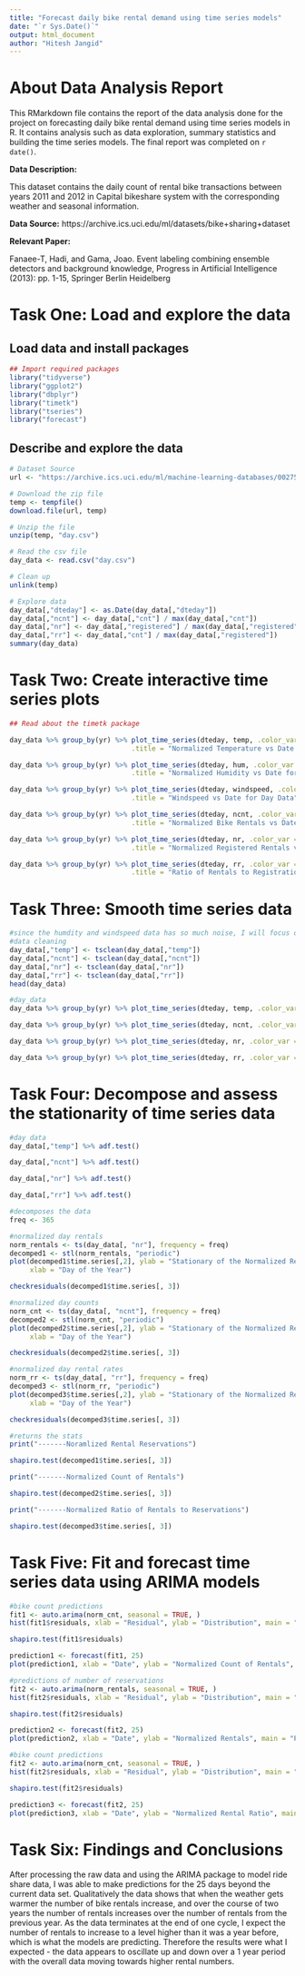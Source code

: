 ```yaml
---
title: "Forecast daily bike rental demand using time series models"
date: "`r Sys.Date()`"
output: html_document
author: "Hitesh Jangid"
---
```


# About Data Analysis Report

This RMarkdown file contains the report of the data analysis done for the project on forecasting daily bike rental demand using time series models in R. It contains analysis such as data exploration, summary statistics and building the time series models. The final report was completed on `r date()`. 

**Data Description:**

This dataset contains the daily count of rental bike transactions between years 2011 and 2012 in Capital bikeshare system with the corresponding weather and seasonal information.

**Data Source:** https://archive.ics.uci.edu/ml/datasets/bike+sharing+dataset

**Relevant Paper:** 

Fanaee-T, Hadi, and Gama, Joao. Event labeling combining ensemble detectors and background knowledge, Progress in Artificial Intelligence (2013): pp. 1-15, Springer Berlin Heidelberg



# Task One: Load and explore the data

## Load data and install packages

```r

## Import required packages
library("tidyverse")
library("ggplot2")
library("dbplyr")
library("timetk")
library("tseries")
library("forecast")

```


## Describe and explore the data

```r

# Dataset Source
url <- "https://archive.ics.uci.edu/ml/machine-learning-databases/00275/Bike-Sharing-Dataset.zip"

# Download the zip file
temp <- tempfile()
download.file(url, temp)

# Unzip the file
unzip(temp, "day.csv")

# Read the csv file
day_data <- read.csv("day.csv")

# Clean up
unlink(temp)

```


```r

# Explore data
day_data[,"dteday"] <- as.Date(day_data[,"dteday"])
day_data[,"ncnt"] <- day_data[,"cnt"] / max(day_data[,"cnt"])
day_data[,"nr"] <- day_data[,"registered"] / max(day_data[,"registered"])
day_data[,"rr"] <- day_data[,"cnt"] / max(day_data[,"registered"])
summary(day_data)

```



# Task Two: Create interactive time series plots

```r
## Read about the timetk package

day_data %>% group_by(yr) %>% plot_time_series(dteday, temp, .color_var = season, .x_lab = "Date", .y_lab = "Normalized Temperature", 
                              .title = "Normalized Temperature vs Date for Day Data", .interactive = TRUE)
```


```r
day_data %>% group_by(yr) %>% plot_time_series(dteday, hum, .color_var = season, .x_lab = "Date", .y_lab = "Normalized Humidity", 
                              .title = "Normalized Humidity vs Date for Day Data", .interactive = TRUE)
```


```r
day_data %>% group_by(yr) %>% plot_time_series(dteday, windspeed, .color_var = season, .x_lab = "Date", .y_lab = "Normalized Windspeed", 
                              .title = "Windspeed vs Date for Day Data", .interactive = TRUE)
```


```r
day_data %>% group_by(yr) %>% plot_time_series(dteday, ncnt, .color_var = season, .x_lab = "Date", .y_lab = "Normalized Bike Rentals", 
                              .title = "Normalized Bike Rentals vs Date for Day Data", .interactive = TRUE)
```


```r
day_data %>% group_by(yr) %>% plot_time_series(dteday, nr, .color_var = season, .x_lab = "Date", .y_lab = "Normalized Registered Rentals", 
                              .title = "Normalized Registered Rentals vs Date for Day Data", .interactive = TRUE)
```


```r
day_data %>% group_by(yr) %>% plot_time_series(dteday, rr, .color_var = season, .x_lab = "Date", .y_lab = "Ratio", 
                              .title = "Ratio of Rentals to Registration vs Date for Day Data", .interactive = TRUE)
```




# Task Three: Smooth time series data

```r
#since the humdity and windspeed data has so much noise, I will focus on temperature and bike rentals
#data cleaning
day_data[,"temp"] <- tsclean(day_data[,"temp"])
day_data[,"ncnt"] <- tsclean(day_data[,"ncnt"])
day_data[,"nr"] <- tsclean(day_data[,"nr"])
day_data[,"rr"] <- tsclean(day_data[,"rr"])
head(day_data)
```


```r
#day_data
day_data %>% group_by(yr) %>% plot_time_series(dteday, temp, .color_var = season, .x_lab = "Date", .y_lab = "Normalized Temperature", .title = "Normalized Temperature vs Date for Day Data", .interactive = TRUE)
```


```r
day_data %>% group_by(yr) %>% plot_time_series(dteday, ncnt, .color_var = season, .x_lab = "Date", .y_lab = "Normalized Bike Rentals", .title = "Normalized Bike Rentals vs Date for Day Data", .interactive = TRUE)
```


```r
day_data %>% group_by(yr) %>% plot_time_series(dteday, nr, .color_var = season, .x_lab = "Date", .y_lab = "Normalized Registered Rentals", .title = "Normalized Registered Rentals vs Date for Day Data", .interactive = TRUE)
```


```r
day_data %>% group_by(yr) %>% plot_time_series(dteday, rr, .color_var = season, .x_lab = "Date", .y_lab = "Normalized Registered Rentals", .title = "Ratio of Rentals to Registration vs Date for Day Data", .interactive = TRUE)
```



# Task Four: Decompose and assess the stationarity of time series data

```r
#day data
day_data[,"temp"] %>% adf.test()
```


```r
day_data[,"ncnt"] %>% adf.test()
```


```r
day_data[,"nr"] %>% adf.test()
```


```r
day_data[,"rr"] %>% adf.test()
```


```r
#decomposes the data
freq <- 365

#normalized day rentals
norm_rentals <- ts(day_data[, "nr"], frequency = freq)
decomped1 <- stl(norm_rentals, "periodic")
plot(decomped1$time.series[,2], ylab = "Stationary of the Normalized Rental Reservations", 
     xlab = "Day of the Year")
```


```r
checkresiduals(decomped1$time.series[, 3])
```


```r
#normalized day counts
norm_cnt <- ts(day_data[, "ncnt"], frequency = freq)
decomped2 <- stl(norm_cnt, "periodic")
plot(decomped2$time.series[,2], ylab = "Stationary of the Normalized Rental Counts", 
     xlab = "Day of the Year")
```


```r
checkresiduals(decomped2$time.series[, 3])
```


```r
#normalized day rental rates
norm_rr <- ts(day_data[, "rr"], frequency = freq)
decomped3 <- stl(norm_rr, "periodic")
plot(decomped3$time.series[,2], ylab = "Stationary of the Normalized Rental Counts to Reservations", 
     xlab = "Day of the Year")
```


```r
checkresiduals(decomped3$time.series[, 3])
```


```r
#returns the stats
print("-------Noramlized Rental Reservations")
```


```r
shapiro.test(decomped1$time.series[, 3])
```


```r
print("-------Normalized Count of Rentals")
```


```r
shapiro.test(decomped2$time.series[, 3])
```


```r
print("-------Normalized Ratio of Rentals to Reservations")
```


```r
shapiro.test(decomped3$time.series[, 3])
```



# Task Five: Fit and forecast time series data using ARIMA models

```r
#bike count predictions
fit1 <- auto.arima(norm_cnt, seasonal = TRUE, )
hist(fit1$residuals, xlab = "Residual", ylab = "Distribution", main = "Histogram of Model Errors - Bike Count")
```


```r
shapiro.test(fit1$residuals)
```


```r
prediction1 <- forecast(fit1, 25)
plot(prediction1, xlab = "Date", ylab = "Normalized Count of Rentals", main = "Prediction of Bike Rental Counts")
```


```r
#predictions of number of reservations
fit2 <- auto.arima(norm_rentals, seasonal = TRUE, )
hist(fit2$residuals, xlab = "Residual", ylab = "Distribution", main = "Histogram of Model Errors - Rental Count")
```


```r
shapiro.test(fit2$residuals)
```


```r
prediction2 <- forecast(fit2, 25)
plot(prediction2, xlab = "Date", ylab = "Normalized Rentals", main = "Prediction of Bike Rentals")
```


```r
#bike count predictions
fit2 <- auto.arima(norm_cnt, seasonal = TRUE, )
hist(fit2$residuals, xlab = "Residual", ylab = "Distribution", main = "Histogram of Model Errors - Count to Rental Ratio")
```


```r
shapiro.test(fit2$residuals)
```


```r
prediction3 <- forecast(fit2, 25)
plot(prediction3, xlab = "Date", ylab = "Normalized Rental Ratio", main = "Prediction of Bike Rentals to Reservations")
```



# Task Six: Findings and Conclusions
After processing the raw data and using the ARIMA package to model ride share data, I was able to make predictions for the 25 days beyond the current data set. Qualitatively the data shows that when the weather gets warmer the number of bike rentals increase, and over the course of two years the number of rentals increases over the number of rentals from the previous year. As the data terminates at the end of one cycle, I expect the number of rentals to increase to a level higher than it was a year before, which is what the models are predicting. Therefore the results were what I expected - the data appears to oscillate up and down over a 1 year period with the overall data moving towards higher rental numbers.































